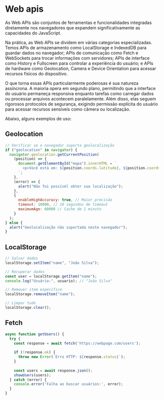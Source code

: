 
Web apis
===========

As Web APIs são conjuntos de ferramentas e funcionalidades integradas diretamente nos navegadores que expandem significativamente as capacidades do JavaScript.

Na prática, as Web APIs se dividem em várias categorias especializadas. Temos APIs de armazenamento como LocalStorage e IndexedDB para guardar dados no navegador; APIs de comunicação como Fetch e WebSockets para trocar informações com servidores; APIs de interface como History e Fullscreen para controlar a experiência do usuário; e APIs de hardware como Geolocation, Camera e Device Orientation para acessar recursos físicos do dispositivo.

O que torna essas APIs particularmente poderosas é sua natureza assíncrona. A maioria opera em segundo plano, permitindo que a interface do usuário permaneça responsiva enquanto tarefas como carregar dados ou processar arquivos acontecem paralelamente. Além disso, elas seguem rigorosos protocolos de segurança, exigindo permissão explícita do usuário para acessar recursos sensíveis como câmera ou localização.

Abaixo, alguns exemplos de uso:

## Geolocation
```JavaScript
// Verificar se o navegador suporta geolocalização
if ("geolocation" in navigator) {
  navigator.geolocation.getCurrentPosition(
    (position) => {
      document.getElementById("mapa").innerHTML = `
        <p>Você está em: ${position.coords.latitude}, ${position.coords.longitude}</p>
      `;
    },
    (error) => {
      alert("Não foi possível obter sua localização");
    },
    {
      enableHighAccuracy: true, // Maior precisão
      timeout: 10000, // 10 segundos de timeout
      maximumAge: 60000 // Cache de 1 minuto
    }
  );
} else {
  alert("Geolocalização não suportada neste navegador");
}
```

## LocalStorage
```JavaScript
// Salvar dados
localStorage.setItem("name", "João Silva");

// Recuperar dados
const user = localStorage.getItem("name");
console.log("Usuário:", usuario); // "João Silva"

// Remover item específico
localStorage.removeItem("name");

// Limpar tudo
localStorage.clear();
```

## Fetch
```JavaScript
async function getUsers() {
  try {
    const response = await fetch('https://webpage.com/users');
    
    if (!response.ok) {
      throw new Error(`Erro HTTP: ${response.status}`);
    }
    
    const users = await response.json();
    showUsers(users);
  } catch (error) {
    console.error('Falha ao buscar usuários:', error);
  }
}
```

<Footer previous={{ title: 'asynchronism', href: 'async' }} next={{ title: 'lifecycle', href: 'lifecycle' }} />